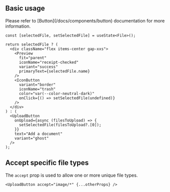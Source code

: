 

## Basic usage

<Callout title="This component is a button">
  Please refer to [Button](/docs/components/button) documentation for more
  information.
</Callout>

<Preview>
  <DemoUploadButton />
</Preview>

```tsx
const [selectedFile, setSelectedFile] = useState<File>();

return selectedFile ? (
  <div className="flex items-center gap-xxs">
    <Preview
      fit="parent"
      iconName="receipt-checked"
      variant="success"
      primaryText={selectedFile.name}
    />
    <IconButton
      variant="border"
      iconName="trash"
      color="var(--color-neutral-dark)"
      onClick={() => setSelectedFile(undefined)}
    />
  </div>
) : (
  <UploadButton
    onUpload={async (filesToUpload) => {
      setSelectedFile(filesToUpload?.[0]);
    }}
    text="Add a document"
    variant="ghost"
  />
);
```

## Accept specific file types

The `accept` prop is used to allow one or more unique file types.

<Preview>
  <DemoUploadButton withAccept />
</Preview>

```tsx
<UploadButton accept="image/*" {...otherProps} />
```
